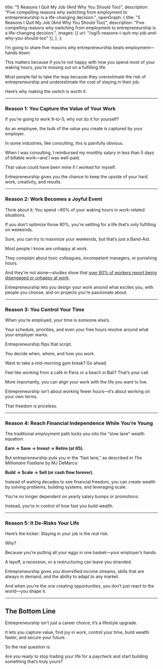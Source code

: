  title: "5 Reasons I Quit My Job (And Why You Should Too)",
  description:
    "Five compelling reasons why switching from employment to entrepreneurship is a life-changing decision.",
  openGraph: {
    title: "5 Reasons I Quit My Job (And Why You Should Too)",
    description:
      "Five compelling reasons why switching from employment to entrepreneurship is a life-changing decision.",
    images: [{ url: "/og/5-reasons-i-quit-my-job-and-why-you-should-too" }],
  },
};

I’m going to share five reasons why entrepreneurship beats employment—hands down.

This matters because if you’re not happy with how you spend most of your waking hours, you’re missing out on a fulfilling life.

Most people fail to take the leap because they overestimate the risk of entrepreneurship and underestimate the cost of staying in their job.

Here’s why making the switch is worth it:

---

### Reason 1: You Capture the Value of Your Work

If you’re going to work 9-to-5, why not do it for yourself?

As an employee, the bulk of the value you create is captured by your employer.

In some industries, like consulting, this is painfully obvious.

When I was consulting, I reimbursed my monthly salary in less than 5 days of billable work—and I was well-paid.

That value could have been mine if I worked for myself.

Entrepreneurship gives you the chance to keep the upside of your hard work, creativity, and results.

---

### Reason 2: Work Becomes a Joyful Event

Think about it: You spend ~80% of your waking hours in work-related situations.

If you don’t optimize those 80%, you’re settling for a life that’s only fulfilling on weekends.

Sure, you can try to maximize your weekends, but that’s just a Band-Aid.

Most people I know are unhappy at work.

They complain about toxic colleagues, incompetent managers, or punishing hours.

<Tweet id="1860449527758549159" />

And they're not alone—studies show that [over 60% of workers report being disengaged or unhappy at work](https://www.gallup.com/workplace/349484/state-of-the-global-workplace.aspx).

Entrepreneurship lets you design your work around what excites you, with people you choose, and on projects you’re passionate about.

---

### Reason 3: You Control Your Time

When you’re employed, your time is someone else’s.

Your schedule, priorities, and even your free hours revolve around what your employer wants.

Entrepreneurship flips that script.

You decide when, where, and how you work.

Want to take a mid-morning gym break? Go ahead.

Feel like working from a café in Paris or a beach in Bali? That’s your call.

More importantly, you can align your work with the life you want to live.

Entrepreneurship isn’t about working fewer hours—it’s about working on your own terms.

That freedom is priceless.

<Tweet
  id="1634954654139428866"
  caption="When you’re employed, your time is someone else’s."
/>

---

### Reason 4: Reach Financial Independence While You’re Young

The traditional employment path locks you into the “slow lane” wealth equation:

**Earn -> Save -> Invest -> Retire (at 65).**

But entrepreneurship puts you in the “fast lane,” as described in _The Millionaire Fastlane_ by MJ DeMarco:

**Build -> Scale -> Sell (or cash flow forever).**

Instead of waiting decades to see financial freedom, you can create wealth by solving problems, building systems, and leveraging scale.

You’re no longer dependent on yearly salary bumps or promotions.

Instead, you’re in control of how fast you build wealth.

---

### Reason 5: It De-Risks Your Life

Here’s the kicker: Staying in your job is the _real_ risk.

Why?

Because you’re putting all your eggs in one basket—your employer’s hands.

A layoff, a recession, or a restructuring can leave you stranded.

Entrepreneurship gives you diversified income streams, skills that are always in demand, and the ability to adapt to any market.

And when you’re the one creating opportunities, you don’t just react to the world—you shape it.

---

## The Bottom Line

Entrepreneurship isn’t just a career choice; it’s a lifestyle upgrade.

It lets you capture value, find joy in work, control your time, build wealth faster, and secure your future.

So the real question is:

Are you ready to stop trading your life for a paycheck and start building something that’s truly yours?
